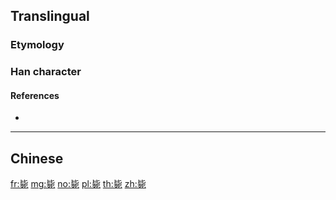 {{also|斃}}
==Translingual==

===Etymology===
{{Han simp|斃|f=敝|t=比}}

===Han character===
{{Han char|rn=81|rad=比|as=06|sn=10|four=|canj=PPMNP|ids=⿱比死}}

====References====
* {{Han ref|kx=0591.101|hdz=21418.050|uh=6BD9|ud=27609}}

----

==Chinese==
{{zh-see|斃}}
[[fr:毙]]
[[mg:毙]]
[[no:毙]]
[[pl:毙]]
[[th:毙]]
[[zh:毙]]